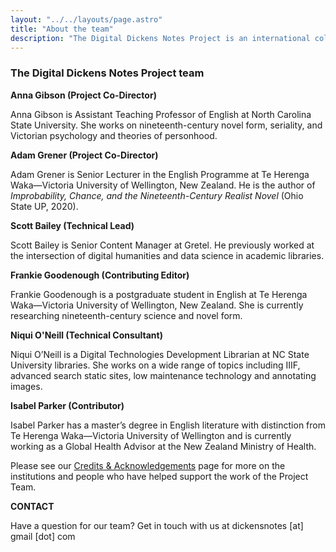 ```yaml
---
layout: "../../layouts/page.astro"
title: "About the team"
description: "The Digital Dickens Notes Project is an international collaboration between scholars and technicians based in the United States and New Zealand."
---
```


### The Digital Dickens Notes Project team

**Anna Gibson (Project Co-Director)**

Anna Gibson is Assistant Teaching Professor of English at North Carolina State University. She works on nineteenth-century novel form, seriality, and Victorian psychology and theories of personhood. 

**Adam Grener (Project Co-Director)**

Adam Grener is Senior Lecturer in the English Programme at Te Herenga Waka—Victoria University of Wellington, New Zealand. He is the author of _Improbability, Chance, and the Nineteenth-Century Realist Novel_ (Ohio State UP, 2020). 

**Scott Bailey (Technical Lead)**

Scott Bailey is Senior Content Manager at Gretel. He previously worked at the intersection of digital humanities and data science in academic libraries. 

**Frankie Goodenough (Contributing Editor)**

Frankie Goodenough is a postgraduate student in English at Te Herenga Waka—Victoria University of Wellington, New Zealand. She is currently researching nineteenth-century science and novel form. 

**Niqui O'Neill (Technical Consultant)**

Niqui O’Neill is a Digital Technologies Development Librarian at NC State University libraries. She works on a wide range of topics including IIIF, advanced search static sites, low maintenance technology and annotating images.

**Isabel Parker (Contributor)**

Isabel Parker has a master’s degree in English literature with distinction from Te Herenga Waka—Victoria University of Wellington and is currently working as a Global Health Advisor at the New Zealand Ministry of Health. 


Please see our [Credits & Acknowledgements](https://www.dickensnotes.com/credits-and-acknowledgements/) page for more on the institutions and people who have helped support the work of the Project Team.


**CONTACT**

Have a question for our team? Get in touch with us at dickensnotes [at] gmail [dot] com
